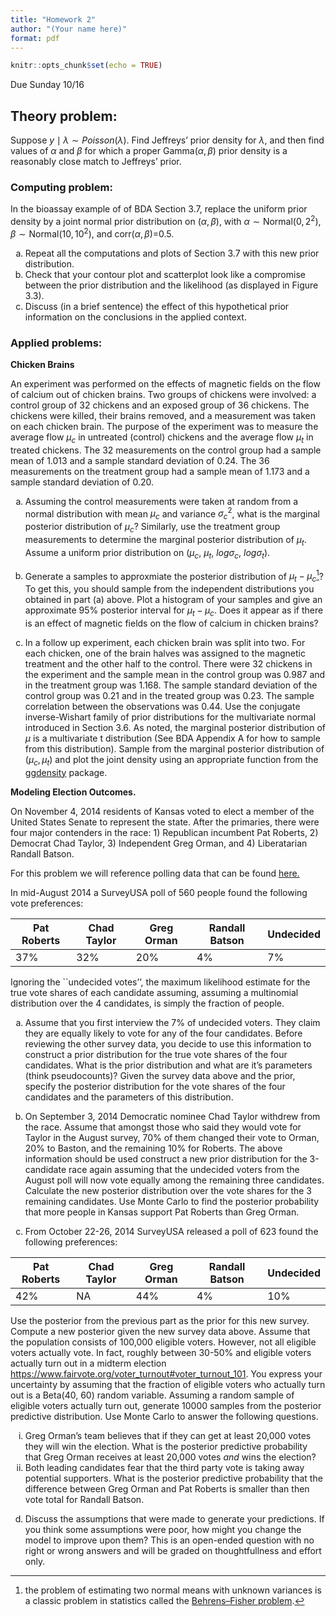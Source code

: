 ```yaml
---
title: "Homework 2"
author: "(Your name here)"
format: pdf
---
```


```r
knitr::opts_chunk$set(echo = TRUE)
```

Due Sunday 10/16

## Theory problem:

Suppose $y\mid \lambda ∼ Poisson(\lambda)$. Find Jeffreys’ prior density for $\lambda$, and then find values of $\alpha$ and $\beta$ for which a proper Gamma($\alpha, \beta$) prior density is a reasonably close match to Jeffreys' prior.

### Computing problem:

In the bioassay example of of BDA Section 3.7, replace the uniform prior density by a joint normal prior distribution on $(\alpha,\beta)$, with $\alpha\sim \text{Normal}(0,2^2)$, $\beta\sim\text{Normal}(10,10^2)$, and corr$(\alpha,\beta)$=0.5.

a) Repeat all the computations and plots of Section 3.7 with this new prior distribution.
a) Check that your contour plot and scatterplot look like a compromise between the prior distribution and the likelihood (as displayed in Figure 3.3).
a) Discuss (in a brief sentence) the effect of this hypothetical prior information on the conclusions in the applied context.

### Applied problems:

**Chicken Brains**

An experiment was performed on the effects of magnetic fields on the flow of calcium out of chicken brains. Two groups of chickens were involved: a control group of 32 chickens and an exposed group of 36 chickens. The chickens were killed, their brains removed, and a measurement was taken on each chicken brain.  The purpose of the experiment was to measure the average flow $\mu_c$ in untreated (control) chickens and the average flow $\mu_t$ in treated chickens. The 32 measurements on the control group had a sample mean of 1.013 and a sample standard deviation of 0.24. The 36 measurements on the treatment group had a sample mean of 1.173 and a sample standard deviation of 0.20.

a) Assuming the control measurements were taken at random from a normal distribution with mean $\mu_c$ and variance $\sigma_c^2$, what is the marginal posterior distribution of $\mu_c$? Similarly, use the treatment group measurements to determine the marginal posterior distribution of $\mu_t$. Assume a uniform prior distribution on ($\mu_c$, $\mu_t$, $log \sigma_c$, $log \sigma_t$). 

a) Generate a samples to approxmiate the posterior distribution of $\mu_t - \mu_c$^[the problem of estimating two normal means with unknown variances is a classic problem in statistics called the [Behrens–Fisher problem](https://en.wikipedia.org/wiki/Behrens%E2%80%93Fisher_problem).]? To get this, you should sample from the independent distributions you obtained in part (a) above. Plot a histogram of your samples and give an approximate 95% posterior interval for $\mu_t - \mu_c$. Does it appear as if there is an effect of magnetic fields on the flow of calcium in chicken brains?

a) In a follow up experiment, each chicken brain was split into two.  For each chicken, one of the brain halves was assigned to the magnetic treatment and the other half to the control. There were 32 chickens in the experiment and the sample mean in the control group was 0.987 and in the treatment group was 1.168.  The sample standard deviation of the control group was 0.21 and in the treated group was 0.23.  The sample correlation between the observations was 0.44.  Use the conjugate inverse-Wishart family of prior distributions for the multivariate normal introduced in Section 3.6.  As noted, the marginal posterior distribution of $\mu$ is a multivariate t distribution (See BDA Appendix A for how to sample from this distribution).  Sample from the marginal posterior distribution of $(\mu_c, \mu_t)$ and plot the joint density using an appropriate function from the [ggdensity](https://github.com/jamesotto852/ggdensity) package.

**Modeling Election Outcomes.**

On November 4, 2014 residents of Kansas voted to elect a member of the United States Senate to represent the state.  After the
primaries, there were four major contenders in the race: 1) Republican incumbent Pat Roberts, 2) Democrat Chad Taylor, 3) Independent Greg Orman, and 4) Liberatarian Randall Batson. 

For this problem we will reference polling data that can be found
[here.](http://en.wikipedia.org/wiki/United_States_Senate_election_in_Kansas,_2014#Polling_3)

In mid-August 2014 a SurveyUSA poll of 560 people found the following
vote preferences:


| Pat Roberts | Chad Taylor | Greg Orman | Randall Batson | Undecided | 
|---------------|-----------|-------------|-----------|------------|
| 37\% | 32\% | 20\% | 4\% | 7\% | 


Ignoring the ``undecided votes'', the maximum likelihood estimate
for the true vote shares of each candidate assuming, assuming a multinomial
distribution over the 4 candidates, is simply the fraction of people.

a) Assume that you first interview the $7\%$ of undecided voters.  They claim they are equally likely to vote for any of the four candidates.  Before reviewing the other survey data, you decide to use this information to construct a prior distribution for the true vote shares of the four candidates.  What is the prior distribution and what are it's parameters (think pseudocounts)?  Given the survey data above and the prior, specify the posterior distribution for the vote shares of the four candidates and the parameters of this distribution.  

a) On September 3, 2014 Democratic nominee Chad Taylor withdrew from the
race.  Assume that amongst those who said they would vote for Taylor in
the August survey, 70\% of them changed their vote to Orman,
20\% to Baston, and the remaining 10\% for Roberts.
The above information should be used construct a new prior distribution for the 3-candidate race again
assuming that the undecided voters from the August poll will now vote equally among the remaining three candidates.  Calculate the new
posterior distribution over the vote shares for the 3 remaining
candidates.  Use Monte Carlo to find the posterior probability that more people in Kansas support Pat Roberts than Greg Orman.

a) From October 22-26, 2014 SurveyUSA released a poll of 623 found the following preferences:\linebreak
      \begin{table}[h!]
      \centering
      \begin{tabular}{cccccc}
        \hline
       & Pat Roberts & Chad Taylor & Greg Orman & Randall Batson & Undecided \\ 
        \hline
       & 42\% & -- & 44\% & 4\% & 10\% \\ 
         \hline
      \end{tabular}
      \end{table}


| Pat Roberts | Chad Taylor | Greg Orman | Randall Batson | Undecided | 
|---------------|-----------|-------------|-----------|------------|
| 42\% | NA | 44\% | 4\% | 10\% | 

Use the posterior from the previous part as the prior for this new survey.  Compute a new posterior given the new survey data above.  Assume that the population consists of 100,000 eligible voters.  However, not all eligible voters actually vote.  In fact, roughly between 30-50\% and eligible voters actually turn out in a midterm election [https://www.fairvote.org/voter_turnout#voter_turnout_101](https://www.fairvote.org/voter_turnout#voter_turnout_101).  You express your uncertainty by assuming that the fraction of eligible voters who actually turn out is a Beta(40, 60) random variable. Assuming a random sample of eligible voters actually turn out, generate 10000 samples from the posterior predictive distribution.  Use Monte Carlo to answer the following questions.  
  
  i.  Greg Orman's team believes that if they can get at least 20,000 votes they will win the election.  What is the posterior predictive probability that Greg Orman receives at least 20,000 votes _and_ wins the election?
  ii.  Both leading candidates fear that the third party vote is taking away potential supporters.  What is the posterior predictive probability that the difference between Greg Orman and Pat Roberts is smaller than then vote total for Randall Batson.  


d) Discuss the assumptions that were made to generate your
predictions.   If you think some assumptions were poor, how might you
change the model to improve upon them?  This is an open-ended question
with no right or wrong answers and will be graded on thoughtfullness and effort only.
